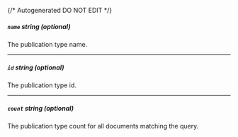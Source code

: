 {/* Autogenerated DO NOT EDIT  */}
##### `name` _string (optional)_
The publication type name.

---
##### `id` _string (optional)_
The publication type id.

---
##### `count` _string (optional)_
The publication type count for all documents matching the query.


